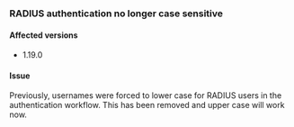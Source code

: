 ### RADIUS authentication no longer case sensitive

#### Affected versions

- 1.19.0

#### Issue

Previously, usernames were forced to lower case for RADIUS users in the authentication workflow. 
This has been removed and upper case will work now. 